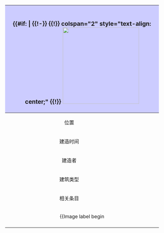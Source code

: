 {| class="infobox bordered" align="right" style="width: 250px; font-size: 85%;" cellpadding="4"
|-
! colspan="2" align="center" style="background-color: #ccf; font-size: larger;" | <br /><span style="text-transform: uppercase; letter-spacing: 1pt">'''{{{name}}}'''</span>
{{#if: {{{image_name|}}} |
{{!-}}
{{!}} colspan="2" style="text-align: center;" {{!}} [[Image:{{{image_name}}}|250px|'''{{{tekst1}}}''']]</br>{{{tekst1}}}
| }}
|-
! 位置
| {{{location|未知}}}
|-
! 建造时间
| {{{date|未知}}}
|-
! 建造者
| {{{builder|未知}}}
|-
! 建筑类型
| {{{type|未知}}}
|-
! 相关条目
| {{{wiki articles|沒有}}}
|-
| colspan="2" align="center" |
{{Image label begin
|image=Roma_Plan.jpg
|width=250
|float=center
|clear=center}} 
{{Image label
|x={{{label_x|0.5}}}
|y={{{label_y|0.5}}}
|scale=250
|text=<div style="color: #151B8D; text-align: center; vertical-align: top; padding: 0px; margin: 0px;">[[Image:Blue_pog.svg|10px]]<br/> '''{{{label_text|{{{label_name}}}}}}'''</div>}}
{{Image label end}}
|-
|}<noinclude>
[[Category:古羅馬模板|{{PAGENAME}}]]

</noinclude>